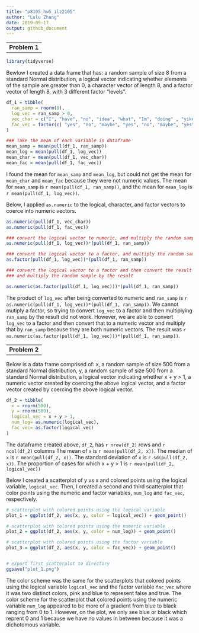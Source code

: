 ```yaml
---
title: "p8105_hw5_ilz2105"
author: "Lulu Zhang"
date: 2019-09-17 
output: github_document
---
```


--
__Problem 1__
--


```r
library(tidyverse)
```

Bewlow I created a data frame that has:
  a random sample of size 8 from a standard Normal distribution,
  a logical vector indicating whether elements of the sample are greater than 0,
  a character vector of length 8, and
  a factor vector of length 8, with 3 different factor “levels”.

```r

df_1 = tibble(
  ran_samp = rnorm(8),
  log_vec = ran_samp > 0,
  vec_char = c("I", "have", "no", "idea", "what", "Im", "doing" , "yikes"),
  fac_vec = factor(c( "yes", "no", "maybe", "yes", "no", "maybe", "yes", "no"))
)

### Take the mean of each variable in dataframe
mean_samp = mean(pull(df_1, ran_samp))
mean_log = mean(pull(df_1, log_vec))
mean_char = mean(pull(df_1, vec_char))
mean_fac = mean(pull(df_1, fac_vec))
```

I found the mean for `mean_samp` and `mean_log`, but could not get the mean
for `mean_char` and `mean_fac` because they were not numeric values.
The mean for `mean_samp` is `r mean(pull(df_1, ran_samp))`, and the mean 
for `mean_log` is `r mean(pull(df_1, log_vec))`.


Below, I applied `as.numeric` to the logical, character, and 
factor vectors to coerce into numeric vectors.

```r

as.numeric(pull(df_1, vec_char))
as.numeric(pull(df_1, fac_vec))

### convert the logical vector to numeric, and multiply the random sample by the result
as.numeric(pull(df_1, log_vec))*(pull(df_1, ran_samp))

### convert the logical vector to a factor, and multiply the random sample by the result
as.factor(pull(df_1, log_vec))*(pull(df_1, ran_samp))

### convert the logical vector to a factor and then convert the result to numeric, 
### and multiply the random sample by the result

as.numeric(as.factor(pull(df_1, log_vec)))*(pull(df_1, ran_samp))
```
The product of `log_vec` after being converted to numeric and `ran_samp` is `r as.numeric(pull(df_1, log_vec))*(pull(df_1, ran_samp))`. 
We cannot mutiply a factor, so trying to convert `log_vec` to a factor and then multiplying
`ran_samp` by the result did not work. 
However, we are able to convert `log_vec` to a factor and then convert 
that to a numeric vector and multiply that by `ran_samp` because they are both numeric vectors. The 
result was `r as.numeric(as.factor(pull(df_1, log_vec)))*(pull(df_1, ran_samp))`.

--
__Problem 2__
--

Below is a data frame comprised of:
x, a random sample of size 500 from a standard Normal distribution,
y, a random sample of size 500 from a standard Normal distribution,
a logical vector indicating whether x + y > 1,
a numeric vector created by coercing the above logical vector,
and a factor vector created by coercing the above logical vector.


```r
df_2 = tibble(
  x = rnorm(500),
  y = rnorm(500),
  logical_vec = x + y > 1,
  num_log= as.numeric(logical_vec),
  fac_vec= as.factor(logical_vec)
)
```


The dataframe created above, `df_2`, has `r nrow(df_2)` rows and `r ncol(df_2)` columns
The mean of `x` is `r mean(pull(df_2, x))`.
The median of `x` is `r mean(pull(df_2, x))`.
The standard deviation of `x` is `r sd(pull(df_2, x))`.
The proportion of cases for which x + y > 1 is `r mean(pull(df_2, logical_vec))`


Below I created a scatterplot of y vs x and colored points using the logical variable, `logical_vec`. 
Then, I created a second and third scatterplot that color points using the numeric and factor 
variables, `num_log` and `fac_vec`, respectively.

```r
# scatterplot with colored points using the logical variable
plot_1 = ggplot(df_2, aes(x, y, color = logical_vec)) + geom_point()

# scatterplot with colored points using the numeric variable
plot_2 = ggplot(df_2, aes(x, y, color = num_log)) + geom_point()

# scatterplot with colored points using the factor variable
plot_3 = ggplot(df_2, aes(x, y, color = fac_vec)) + geom_point()


# export first scatterplot to directory
ggsave("plot_1.png")
```

The color scheme was the same for the scatterplots that colored points using the logical variable `logical_vec`
and the factor variable `fac_vec` where it was two distinct colors, pink and blue to represent false and true. 
The color scheme for the scatterplot that colored points using the numeric variable `num_log` appeared to be 
more of a gradient from blue to black ranging from 0 to 1. However, on the plot, we only see blue or black 
which reprent 0 and 1 because we have no values in between because it was a dichotomous variable. 